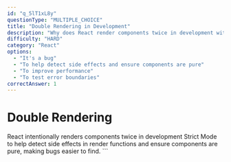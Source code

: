 ```yaml
---
id: "q_5lT1xL8y"
questionType: "MULTIPLE_CHOICE"
title: "Double Rendering in Development"
description: "Why does React render components twice in development with Strict Mode?"
difficulty: "HARD"
category: "React"
options:
  - "It's a bug"
  - "To help detect side effects and ensure components are pure"
  - "To improve performance"
  - "To test error boundaries"
correctAnswer: 1
---
```


# Double Rendering

React intentionally renders components twice in development Strict Mode to help detect side effects in render functions and ensure components are pure, making bugs easier to find.
\`\`\`
